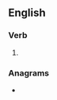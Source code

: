 {{also|reframed}}
==English==

===Verb===
{{head|en|verb form}}

# {{en-past of|re-frame}}

===Anagrams===
* {{anagrams|en|refarmed}}